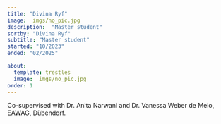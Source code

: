 ```yaml
---
title: "Divina Ryf"
image:  imgs/no_pic.jpg
description:  "Master student"
sortby: "Divina Ryf"
subtitle: "Master student"
started: "10/2023"
ended: "02/2025"

about:
  template: trestles
  image:  imgs/no_pic.jpg
order: 1
---
```


Co-supervised with Dr. Anita Narwani and Dr. Vanessa Weber de Melo, EAWAG, Dübendorf.